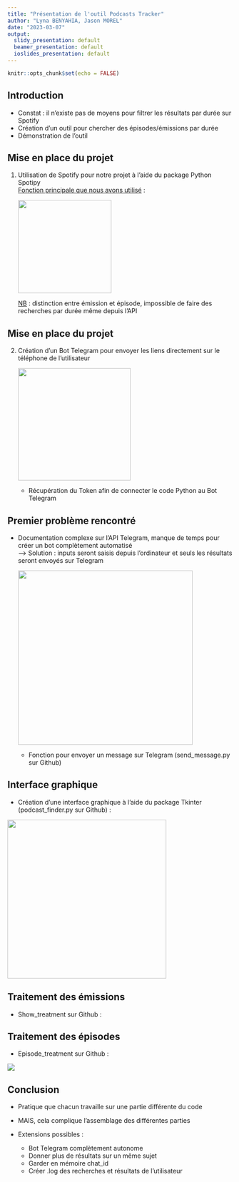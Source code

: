 ```yaml
---
title: "Présentation de l'outil Podcasts Tracker"
author: "Lyna BENYAHIA, Jason MOREL"
date: "2023-03-07"
output:
  slidy_presentation: default
  beamer_presentation: default
  ioslides_presentation: default
---
```


```r
knitr::opts_chunk$set(echo = FALSE)
```

## Introduction

-   Constat : il n'existe pas de moyens pour filtrer les résultats par durée sur Spotify
-   Création d'un outil pour chercher des épisodes/émissions par durée
-   Démonstration de l'outil

## Mise en place du projet

1.  Utilisation de Spotify pour notre projet à l'aide du package Python Spotipy\
    [Fonction principale que nous avons utilisé]{.underline} :

    ![](images/Capture%20d%E2%80%99e%CC%81cran%202023-03-07%20a%CC%80%2021.37.31.png){width="209"}

    [NB]{.underline} : distinction entre émission et épisode, impossible de faire des recherches par durée même depuis l'API

## Mise en place du projet

2.  Création d'un Bot Telegram pour envoyer les liens directement sur le téléphone de l'utilisateur

    ![](images/Capture%20d%E2%80%99e%CC%81cran%202023-03-07%20a%CC%80%2021.48.48.png){width="252"}

    -   Récupération du Token afin de connecter le code Python au Bot Telegram

## Premier problème rencontré

-   Documentation complexe sur l'API Telegram, manque de temps pour créer un bot complètement automatisé\
    ---\> Solution : inputs seront saisis depuis l'ordinateur et seuls les résultats seront envoyés sur Telegram

    ![](images/Capture%20d%E2%80%99e%CC%81cran%202023-03-11%20a%CC%80%2010.36.02.png){width="391"}

    -   Fonction pour envoyer un message sur Telegram (send_message.py sur Github)

## Interface graphique

-   Création d'une interface graphique à l'aide du package Tkinter (podcast_finder.py sur Github) :

![](images/Capture%20d%E2%80%99e%CC%81cran%202023-03-11%20a%CC%80%2010.10.40.png){width="356"}

## Traitement des émissions

-   Show_treatment sur Github :

## Traitement des épisodes

-   Episode_treatment sur Github :

![](images/Capture%20d%E2%80%99e%CC%81cran%202023-03-11%20a%CC%80%2010.29.03.png)

## Conclusion

-   Pratique que chacun travaille sur une partie différente du code

-   MAIS, cela complique l'assemblage des différentes parties

-   Extensions possibles :

    -   Bot Telegram complètement autonome
    -   Donner plus de résultats sur un même sujet
    -   Garder en mémoire chat_id
    -   Créer .log des recherches et résultats de l'utilisateur
